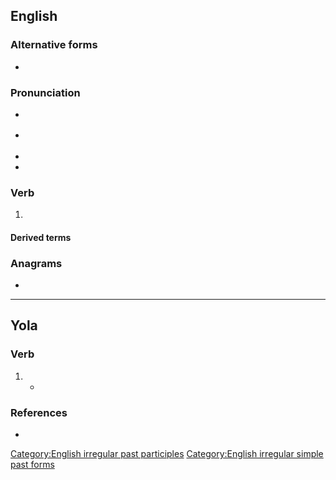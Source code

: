 {{also|Struck}}
==English==

===Alternative forms===
* {{alter|en|strook|strooke||obsolete}}

===Pronunciation===
* {{a|RP|US}} {{IPA|en|/ˈstɹʌk/|/st͡ʃɹʌk/}}
* {{a|Northern English}} {{IPA|en|/ˈstɹʊk/}}
* {{audio|en|en-us-struck.ogg|Audio (US)}}
* {{rhymes|en|ʌk|s=1}}

===Verb===
{{head|en|verb form}}

# {{en-past of|strike}}

====Derived terms====
{{col4|en
|awe-struck
|grief-struck
|horror-struck
|light-struck
|love-struck
|moonstruck
|shock-struck
|star-struck
|sunstruck
}}

===Anagrams===
* {{anagrams|en|a=ckrstu|trucks}}

[[Category:English irregular past participles]]
[[Category:English irregular simple past forms]]

----
==Yola==

===Verb===
{{head|yol|verb}}

# {{alt form|yol|strooke}}
#* {{quote-book|yol|year=1867|chapter=THE WEDDEEN O BALLYMORE|number=5|title=SONGS, ETC. IN THE DIALECT OF FORTH AND BARGY|passage=A peepeare '''struck''' ap; wough dansth aul in a ring;|translation=The piper '''struck''' up, we danced all in a ring,}}

===References===
* {{R:Poole 1867|page=96}}